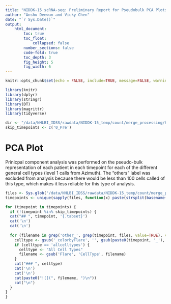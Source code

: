 ```yaml
---
title: "NIDDK-15 scRNA-seq: Preliminary Report for Pseudobulk PCA Plots"
author: "Anshu Deewan and Vicky Chen"
date: "`r Sys.Date()`"
output:
    html_document:
        toc: true
        toc_float:
            collapsed: false
        number_sections: false
        code-fold: true
        toc_depth: 3
        fig_height: 5
        fig_width: 6
---
```


<style>
table {
white-space: nowrap;
}
</style>

```r
knitr::opts_chunk$set(echo = FALSE, include=TRUE, message=FALSE, warning=FALSE, error=TRUE)
```

```r
library(knitr)
library(dplyr)
library(stringr)
library(DT)
library(magrittr)
library(tidyverse)

dir <- "/data/NHLBI_IDSS/rawdata/NIDDK-15_temp/count/merge_processing/harmony/timepoint_patient/libra/pca"
skip_timepoints <- c('0_Pre')

```

# PCA Plot

Prinicpal component analysis was performed on the pseudo-bulk representation of each patient in each timepoint for each of the different general cell types (level 1 calls from Azimuth). The "others" label was excluded from analysis because there would be less than 100 cells called of this type, which makes it less reliable for this type of analysis. 

```r
files <- Sys.glob('/data/NHLBI_IDSS/rawdata/NIDDK-15_temp/count/merge_processing/harmony/timepoint_patient/libra/pca/*Flare.png')
timepoints <- unique(sapply(files, function(x) paste(strsplit(basename(x), '_')[[1]][1:2], collapse='_')))

for (timepoint in timepoints) {
  if (!timepoint %in% skip_timepoints) {
  cat("## ", timepoint, '{.tabset}') 
  cat('\n')
  cat('\n')
  
  for (filename in grep('other_', grep(timepoint, files, value=TRUE), value=TRUE, invert=TRUE)) {
    celltype <- gsub('_colorbyFlare', '', gsub(paste0(timepoint, '_'), '', tools::file_path_sans_ext(basename(filename))))
    if (celltype == 'allcelltypes') {
      celltype <- "All Cell Types"
      filename <- gsub('Flare', 'CellType', filename) 
    }
    cat("### ", celltype)
    cat('\n')
    cat('\n')
    cat(paste0("![](", filename, ")\n"))
    cat("\n")
  }
}
} 

```

<div class="tocify-extend-page" data-unique="tocify-extend-page" style="height: 0;"></div>
